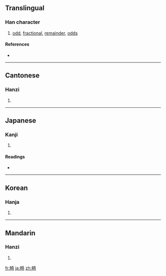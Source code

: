 ==Translingual==

===Han character===
{{Han char|rn=102|rad=田|as=08|sn=13|four=6402<sub>1</sub>|canj=田大一口 (WKMR)}}

# [[odd]], [[fractional]], [[remainder]], [[odds]]

====References====
* {{Han ref|kx=0765.030|dkj=21893|dj=1176.030|hdz=42545.130|uh=7578|ud=30072|bh=B7EE|bd=47086}}

----

==Cantonese==

===Hanzi===
{{yue-hanzi|jyut=|y=gei1}}

# {{defn|Cantonese}}

----

==Japanese==

===Kanji===
{{ja-kanji|grade=|rs=田08}}

# {{defn|Japanese}}

====Readings====
* {{ja-readings|on=[[き]] (ki)|kun=[[はした]] (hashita), [[めずらしい]] (mezurashii), [[かたわ]] (katawa)|nanori=}}

----

==Korean==

===Hanja===
{{ko-hanja|hangeul=기|eumhun=|rv=gi|mr=ki|y=ki}}

# {{defn|Korean}}

----

==Mandarin==

===Hanzi===
{{cmn-hanzi|pin=[[jī]] ([[ji1]]), [[qí]] ([[qi2]])|wg=chi<sup>1</sup>, ch'i<sup>2</sup>}}

# {{defn|Mandarin}}

[[fr:畸]]
[[ja:畸]]
[[zh:畸]]